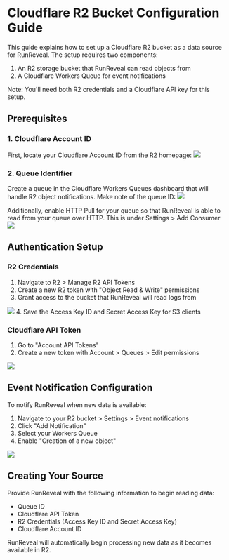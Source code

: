 # Cloudflare R2 Bucket Configuration Guide

This guide explains how to set up a Cloudflare R2 bucket as a data source for RunReveal. The setup requires two components:
1. An R2 storage bucket that RunReveal can read objects from
2. A Cloudflare Workers Queue for event notifications

Note: You'll need both R2 credentials and a Cloudflare API key for this setup.

## Prerequisites

### 1. Cloudflare Account ID
First, locate your Cloudflare Account ID from the R2 homepage:
<img src="/r2-1.png"/>

### 2. Queue Identifier
Create a queue in the Cloudflare Workers Queues dashboard that will handle R2 object notifications. Make note of the queue ID:
<img src="/r2-2.png"/>

Additionally, enable HTTP Pull for your queue so that RunReveal is able to read from your queue over HTTP. This is under
Settings > Add Consumer
<img src="/r2-6.png"/>


## Authentication Setup

### R2 Credentials
1. Navigate to R2 > Manage R2 API Tokens
2. Create a new R2 token with "Object Read & Write" permissions
3. Grant access to the bucket that RunReveal will read logs from
<img src="/r2-3.png"/>
4. Save the Access Key ID and Secret Access Key for S3 clients

### Cloudflare API Token
1. Go to "Account API Tokens"
2. Create a new token with Account > Queues > Edit permissions
<img src="/r2-4.png"/>

## Event Notification Configuration

To notify RunReveal when new data is available:

1. Navigate to your R2 bucket > Settings > Event notifications
2. Click "Add Notification"
3. Select your Workers Queue
4. Enable "Creation of a new object"
<img src="/r2-5.png"/>

## Creating Your Source

Provide RunReveal with the following information to begin reading data:
- Queue ID
- Cloudflare API Token
- R2 Credentials (Access Key ID and Secret Access Key)
- Cloudflare Account ID

RunReveal will automatically begin processing new data as it becomes available in R2.